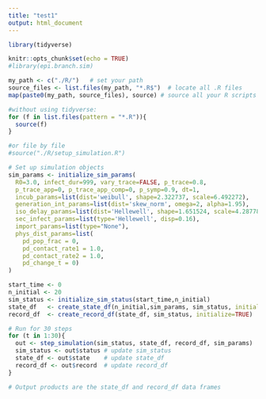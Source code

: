 ```yaml
---
title: "test1"
output: html_document
---
```


```r
library(tidyverse)
```


```r

knitr::opts_chunk$set(echo = TRUE)
#library(epi.branch.sim)

my_path <- c("./R/")   # set your path
source_files <- list.files(my_path, "*.R$")  # locate all .R files
map(paste0(my_path, source_files), source) # source all your R scripts

#without using tidyverse:
for (f in list.files(pattern = "*.R")){
  source(f)
}

#or file by file
#source("./R/setup_simulation.R")

```



```r
# Set up simulation objects
sim_params <- initialize_sim_params(
  R0=3.0, infect_dur=999, vary_trace=FALSE, p_trace=0.8, 
  p_trace_app=0, p_trace_app_comp=0, p_symp=0.9, dt=1,
  incub_params=list(dist='weibull', shape=2.322737, scale=6.492272),
  generation_int_params=list(dist='skew_norm', omega=2, alpha=1.95),
  iso_delay_params=list(dist='Hellewell', shape=1.651524, scale=4.287786),
  sec_infect_params=list(type='Hellewell', disp=0.16),
  import_params=list(type="None"), 
  phys_dist_params=list(
    pd_pop_frac = 0, 
    pd_contact_rate1 = 1.0,
    pd_contact_rate2 = 1.0,
    pd_change_t = 0)
)

```





```r
start_time <- 0
n_initial <- 20
sim_status <- initialize_sim_status(start_time,n_initial) 
state_df   <- create_state_df(n_initial,sim_params, sim_status, initialize=TRUE)
record_df  <- create_record_df(state_df, sim_status, initialize=TRUE)
```


```r
# Run for 30 steps
for (t in 1:30){
  out <- step_simulation(sim_status, state_df, record_df, sim_params)
  sim_status <- out$status # update sim_status
  state_df <- out$state    # update state_df
  record_df <- out$record  # update record_df
}

# Output products are the state_df and record_df data frames
```

